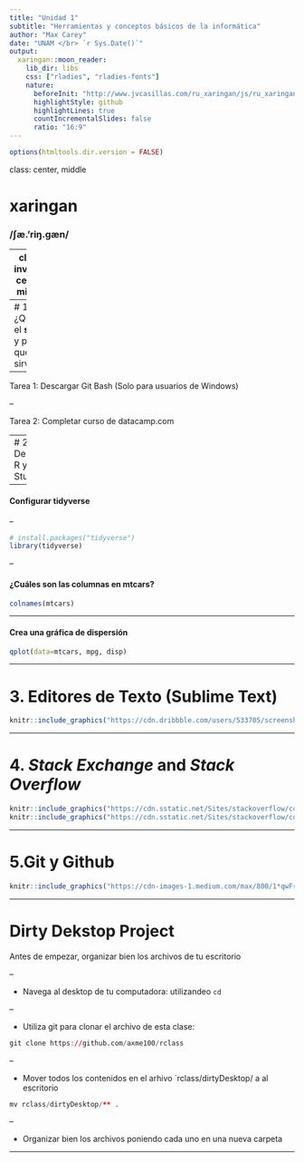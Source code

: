 ```yaml
---
title: "Unidad 1"
subtitle: "Herramientas y conceptos básicos de la informática"
author: "Max Carey"
date: "UNAM </br> `r Sys.Date()`"
output:
  xaringan::moon_reader:
    lib_dir: libs
    css: ["rladies", "rladies-fonts"]
    nature:
      beforeInit: "http://www.jvcasillas.com/ru_xaringan/js/ru_xaringan.js"
      highlightStyle: github
      highlightLines: true
      countIncrementalSlides: false
      ratio: "16:9"
---
```


```r
options(htmltools.dir.version = FALSE)
```

class: center, middle

# xaringan

### /ʃæ.'riŋ.ɡæn/

---
class: inverse, center, middle

# Empezemos

---
# 1. ¿Qué es el **shell** y para qué sirve?
```r
knitr::include_graphics("https://cdn1.macworld.co.uk/cmsdata/features/3608274/Terminalicon2_thumb800.png")
```





--

Tarea 1:</span> Descargar Git Bash (Solo para usuarios de Windows)

--

Tarea 2:</span> Completar curso de datacamp.com

---
# 2. Descargar R y R Studio
```r
knitr::include_graphics("https://cran.r-project.org/Rlogo.svg")
knitr::include_graphics("https://www.rstudio.com/wp-content/uploads/2018/10/RStudio-Logo.png")
```

--

#### Configurar tidyverse

--

```r
# install.packages("tidyverse")
library(tidyverse)
```

--

#### ¿Cuáles son las columnas en mtcars?

```r
colnames(mtcars)
```

---

#### Crea una gráfica de dispersión
```r
qplot(data=mtcars, mpg, disp)
```

---

# 3. Editores de Texto (Sublime Text)

```r
knitr::include_graphics("https://cdn.dribbble.com/users/533705/screenshots/3811091/sublime-icon.png")
```


---

# 4. *Stack Exchange* and *Stack Overflow*

```r
knitr::include_graphics("https://cdn.sstatic.net/Sites/stackoverflow/company/img/logos/se/se-logo.png?v=dd7153fcc7fa")
knitr::include_graphics("https://cdn.sstatic.net/Sites/stackoverflow/company/img/logos/so/so-logo.png?v=9c558ec15d8a")
```

---

# 5.Git y Github

```r
knitr::include_graphics("https://cdn-images-1.medium.com/max/800/1*qwFrTMnFkcd3U9rFKwwacw.png")
```

---

# Dirty Dekstop Project

Antes de empezar, organizar bien los archivos de tu escritorio

--

- Navega al desktop de tu computadora: utilizandeo `cd`

--

- Utiliza git para clonar el archivo de esta clase:
```r
git clone https://github.com/axme100/rclass
```

--

-  Mover todos los contenidos en el arhivo `rclass/dirtyDesktop/ a al escritorio

```r
mv rclass/dirtyDesktop/** .
```

--

-  Organizar bien los archivos poniendo cada uno en una nueva carpeta

---


